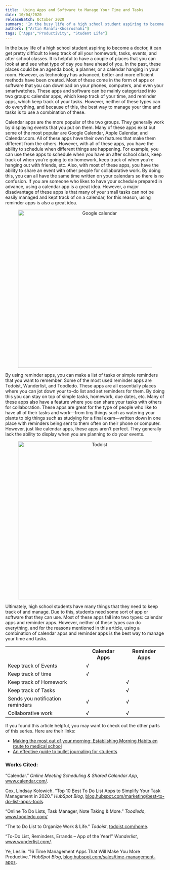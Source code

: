 ```yaml
---
title: 	Using Apps and Software to Manage Your Time and Tasks
date: 10/04/2020
releaseBatch: October 2020
summary: 'In the busy life of a high school student aspiring to become a doctor, it can get pretty difficult to keep track of all your homework, tasks, events, and after school classes. It is helpful to have a couple of places that you can look at and see what type of day you have ahead of you. In the past, these places could be an agenda book, a planner, or a calendar hanging in your room. However, as technology has advanced, better and more efficient methods have been created.'
authors: ["Artin Manafi-Khosroshahi"]
tags: ["Apps","Productivity", "Student Life"]
---
```

<div>
<p> In the busy life of a high school student aspiring to become a doctor, it can get pretty difficult to keep track of all your homework, tasks, events, and 
after school classes. It is helpful to have a couple of places that you can look at and see what type of day you have ahead of you. In the past, these 
places could be an agenda book, a planner, or a calendar hanging in your room. However, as technology has advanced, better and more efficient methods 
have been created. Most of these come in the form of apps or software that you can download on your phones, computers, and even your smartwatches. These apps 
and software can be mainly categorized into two groups: calendar apps, which keep track of your time, and reminder apps, which keep track of your tasks. However, 
neither of these types can do everything, and because of this, the best way to manage your time and tasks is to use a combination of these. </p>

<p> Calendar apps are the more popular of the two groups. They generally work by displaying events that you put on them. Many of these apps exist but some 
of the most popular are Google Calendar, Apple Calendar, and Calendar.com. All of these apps have their own features that make them different from the others. 
However, with all of these apps, you have the ability to schedule when different things are happening. For example, you can use these apps to schedule when you 
have an after school class, keep track of when you’re going to do homework, keep track of when you’re hanging out with friends, etc. Also, with most of these apps, 
you have the ability to share an event with other people for collaborative work. By doing this, you can all have the same time written on your calendars so there 
is no confusion. If you are someone who likes to have your schedule prepared in advance, using a calendar app is a great idea. However, a major disadvantage of 
these apps is that many of your small tasks can not be easily managed and kept track of on a calendar, for this reason, using reminder apps is also a great idea. </p>

<div align="center">
    <figure>
        <img src="/blog/october-2020/google-calendar.png" alt="Google calendar" width="500"/>
    </figure>
</div>

<p> By using reminder apps, you can make a list of tasks or simple reminders that you want to remember. Some of the most used reminder apps are Todoist, 
Wunderlist, and Toodledo. These apps are all essentially places where you can jot down your to-do list and set reminders for them. By doing this you can stay 
on top of simple tasks, homework, due dates, etc. Many of these apps also have a feature where you can share your tasks with others for collaboration. 
These apps are great for the type of people who like to have all of their tasks and work—from tiny things such as watering your plants to big things such as 
studying for a final exam—written down in one place with reminders being sent to them often on their phone or computer. However, just like calendar apps, these 
apps aren’t perfect. They generally lack the ability to display when you are planning to do your events. </p>

<div align="center">
    <figure>
        <img src="/blog/october-2020/todoist.png" alt="Todoist" width="500"/>
    </figure>
</div>

<p> Ultimately, high school students have many things that they need to keep track of and manage. Due to this, students need some sort of app or 
software that they can use. Most of these apps fall into two types: calendar apps and reminder apps. However, neither of these types can do everything, 
and for the reasons mentioned in this article, using a combination of calendar apps and reminder apps is the best way to manage your time and tasks. </p>


<table>
  <tr>
    <th> </th>
    <th> Calendar Apps </th> 
    <th> Reminder Apps </th>
  </tr>
  <tr>
    <td> Keep track of Events </td>
    <td> √ </td> 
    <td> </td>
  </tr>
  <tr>
    <td> Keep track of time </td>
    <td> √</td> 
    <td> </td>
  </tr>
  <tr>
    <td> Keep track of Homework </td>
    <td> </td> 
    <td> √ </td>
  </tr>
  <tr>
    <td> Keep track of Tasks </td>
    <td> </td> 
    <td> √ </td>
  </tr>
  <tr>
    <td> Sends you notification reminders </td>
    <td> √ </td> 
    <td> √ </td>
  </tr>
  <tr>
    <td> Collaborative work </td>
    <td> √ </td> 
    <td> √ </td>
  </tr>
</table>

<p> If you found this article helpful, you may want to check out the other parts of this series. Here are their links: </p>

<!--- TODO: Put links to corresponding blog articles -->

<ul>
    <li> <a href="https://docs.google.com/document/d/1v1tgz-2yktgkTQrW_voADE71D2gfRJXKisEBfMKFyaY/edit" target="_blank" rel="noopener noreferrer"> Making the most out of your morning: Establishing Morning Habits en route to medical school </a></li>
    <li> <a href="https://docs.google.com/document/d/13Zh0Vmo2fLTdfvuXnfizyBYPfTl8QJYCdIYIuF06w-Y/edit" target="_blank" rel="noopener noreferrer"> An effective guide to bullet journaling for students </a></li>
</ul>

<h3> Works Cited: </h3>

<p> “Calendar.” <em>Online Meeting Scheduling &amp; Shared Calendar App</em>, <a href="http://www.calendar.com/" target="_blank" rel="noopener noreferrer">www.calendar.com/</a>. </p>

<p> Cox, Lindsay Kolowich. “Top 10 Best To Do List Apps to Simplify Your Task Management in 2020.” <em>HubSpot Blog</em>, <a href="https://blog.hubspot.com/marketing/best-to-do-list-apps-tools" target="_blank" rel="noopener noreferrer">blog.hubspot.com/marketing/best-to-do-list-apps-tools</a>. </p>

<p> “Online To Do Lists, Task Manager, Note Taking &amp; More.” <em>Toodledo</em>, <a href="http://www.toodledo.com/" target="_blank" rel="noopener noreferrer">www.toodledo.com/</a> </p>

<p> “The to Do List to Organize Work &amp; Life.” <em>Todoist</em>, <a href="https://todoist.com/home" target="_blank" rel="noopener noreferrer">todoist.com/home</a>. </p>

<p> “To-Do List, Reminders, Errands – App of the Year!” <em>Wunderlist</em>, <a href="https://www.wunderlist.com/" target="_blank" rel="noopener noreferrer">www.wunderlist.com/</a>. </p>

<p> Ye, Leslie. “16 Time Management Apps That Will Make You More Productive.” <em>HubSpot Blog</em>, <a href="https://blog.hubspot.com/sales/time-management-apps" target="_blank" rel="noopener noreferrer">blog.hubspot.com/sales/time-management-apps</a>. </p>
</div>